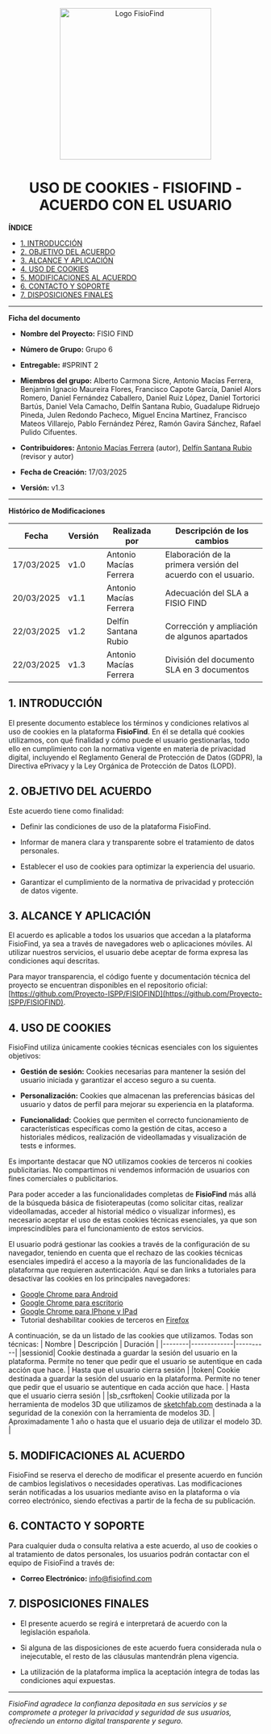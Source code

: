 <!-- ---
title: "Uso de Cookies - FisioFind - Acuerdo con el Usuario"
subtitle: "FISIO FIND - Grupo 6 - #SPRINT 2"
author: [Alberto Carmona Sicre, Antonio Macías Ferrera, Benjamín Ignacio Maureira Flores, Francisco Capote García, Daniel Alors Romero, Daniel Fernández Caballero, Daniel Ruiz López, Daniel Tortorici Bartús, Daniel Vela Camacho, Delfín Santana Rubio, Guadalupe Ridruejo Pineda, Julen Redondo Pacheco, Miguel Encina Martínez, Francisco Mateos Villarejo, Pablo Fernández Pérez, Ramón Gavira Sánchez, Rafael Pulido Cifuentes]
date: "17/03/2025"
subject: "ISPP"
lang: "es"
toc: true
titlepage: true
titlepage-text-color: "1C1C1C"
titlepage-rule-color: "1C1C1C"
titlepage-rule-height: 0
colorlinks: true
linkcolor: blue
titlepage-background: "../.backgrounds/background1V.pdf"
header-left: "ACUERDO CON EL USUARIO"
header-right: "17/03/2025"
footer-left: "FISIO FIND"
documentclass: scrartcl
classoption: "table"
--- -->


<p align="center">
  <img src="https://raw.githubusercontent.com/Proyecto-ISPP/FISIOFIND/main/docs/.img/Logo_FisioFind_Verde_sin_fondo.webp" alt="Logo FisioFind" width="300" />
</p>


<h1 align="center" style={{ fontSize: "30px", fontWeight: "bold" }}>
  USO DE COOKIES - FISIOFIND - ACUERDO CON EL USUARIO
</h1>



**ÍNDICE**

- [1. INTRODUCCIÓN](#1-introducción)
- [2. OBJETIVO DEL ACUERDO](#2-objetivo-del-acuerdo)
- [3. ALCANCE Y APLICACIÓN](#3-alcance-y-aplicación)
- [4. USO DE COOKIES](#4-uso-de-cookies)
- [5. MODIFICACIONES AL ACUERDO](#5-modificaciones-al-acuerdo)
- [6. CONTACTO Y SOPORTE](#6-contacto-y-soporte)
- [7. DISPOSICIONES FINALES](#7-disposiciones-finales)


<!-- COMMENT THIS WHEN EXPORTING TO PDF -->

---

**Ficha del documento**

- **Nombre del Proyecto:** FISIO FIND

- **Número de Grupo:** Grupo 6

- **Entregable:** #SPRINT 2

- **Miembros del grupo:** Alberto Carmona Sicre, Antonio Macías Ferrera, Benjamín Ignacio Maureira Flores, Francisco Capote García, Daniel Alors Romero, Daniel Fernández Caballero, Daniel Ruiz López, Daniel Tortorici Bartús, Daniel Vela Camacho, Delfín Santana Rubio, Guadalupe Ridruejo Pineda, Julen Redondo Pacheco, Miguel Encina Martínez, Francisco Mateos Villarejo, Pablo Fernández Pérez, Ramón Gavira Sánchez, Rafael Pulido Cifuentes.

- **Contribuidores:** [Antonio Macías Ferrera](https://github.com/antoniommff) (autor), [Delfín Santana Rubio](https://github.com/DelfinSR) (revisor y autor)

- **Fecha de Creación:** 17/03/2025

- **Versión:** v1.3



---

**Histórico de Modificaciones**

| Fecha      | Versión | Realizada por          | Descripción de los cambios                                    |
| ---------- | ------- | ---------------------- | ------------------------------------------------------------- |
| 17/03/2025 | v1.0    | Antonio Macías Ferrera | Elaboración de la primera versión del acuerdo con el usuario. |
| 20/03/2025 | v1.1    | Antonio Macías Ferrera | Adecuación del SLA a FISIO FIND                               |
| 22/03/2025 | v1.2    | Delfín Santana Rubio   | Corrección y ampliación de algunos apartados                  |
| 22/03/2025 | v1.3    | Antonio Macías Ferrera | División del documento SLA en 3 documentos                    |



<!-- \newpage -->



## 1. INTRODUCCIÓN

El presente documento establece los términos y condiciones relativos al uso de cookies en la plataforma **FisioFind**. En él se detalla qué cookies utilizamos, con qué finalidad y cómo puede el usuario gestionarlas, todo ello en cumplimiento con la normativa vigente en materia de privacidad digital, incluyendo el Reglamento General de Protección de Datos (GDPR), la Directiva ePrivacy y la Ley Orgánica de Protección de Datos (LOPD).

## 2. OBJETIVO DEL ACUERDO

Este acuerdo tiene como finalidad:

- Definir las condiciones de uso de la plataforma FisioFind.

- Informar de manera clara y transparente sobre el tratamiento de datos personales.

- Establecer el uso de cookies para optimizar la experiencia del usuario.

- Garantizar el cumplimiento de la normativa de privacidad y protección de datos vigente.

## 3. ALCANCE Y APLICACIÓN

El acuerdo es aplicable a todos los usuarios que accedan a la plataforma FisioFind, ya sea a través de navegadores web o aplicaciones móviles. Al utilizar nuestros servicios, el usuario debe aceptar de forma expresa las condiciones aquí descritas.

Para mayor transparencia, el código fuente y documentación técnica del proyecto se encuentran disponibles en el repositorio oficial: [https://github.com/Proyecto-ISPP/FISIOFIND](https://github.com/Proyecto-ISPP/FISIOFIND).



<!-- \newpage -->



## 4. USO DE COOKIES


FisioFind utiliza únicamente cookies técnicas esenciales con los siguientes objetivos:

- **Gestión de sesión:** Cookies necesarias para mantener la sesión del usuario iniciada y garantizar el acceso seguro a su cuenta.

- **Personalización:** Cookies que almacenan las preferencias básicas del usuario y datos de perfil para mejorar su experiencia en la plataforma.

- **Funcionalidad:** Cookies que permiten el correcto funcionamiento de características específicas como la gestión de citas, acceso a historiales médicos, realización de videollamadas y visualización de tests e informes.

Es importante destacar que NO utilizamos cookies de terceros ni cookies publicitarias. No compartimos ni vendemos información de usuarios con fines comerciales o publicitarios.

Para poder acceder a las funcionalidades completas de **FisioFind** más allá de la búsqueda básica de fisioterapeutas (como solicitar citas, realizar videollamadas, acceder al historial médico o visualizar informes), es necesario aceptar el uso de estas cookies técnicas esenciales, ya que son imprescindibles para el funcionamiento de estos servicios.

El usuario podrá gestionar las cookies a través de la configuración de su navegador, teniendo en cuenta que el rechazo de las cookies técnicas esenciales impedirá el acceso a la mayoría de las funcionalidades de la plataforma que requieren autenticación. Aquí se dan links a tutoriales para desactivar las cookies en los principales navegadores:
- [Google Chrome para Android](https://support.google.com/accounts/answer/61416?hl=es-419&co=GENIE.Platform%3DAndroid&oco=0)
- [Google Chrome para escritorio](https://support.google.com/accounts/answer/61416?hl=es-419&co=GENIE.Platform%3DDesktop&oco=0)
- [Google Chrome para IPhone y IPad](https://support.google.com/accounts/answer/61416?hl=es-419&co=GENIE.Platform%3DiOS&oco=0)
- Tutorial deshabilitar cookies de terceros en [Firefox](https://support.mozilla.org/es/kb/Deshabilitar%20cookies%20de%20terceros)

A continuación, se da un listado de las cookies que utilizamos. Todas son técnicas:
| Nombre | Descripción | Duración |
|--------|-------------|----------|
|sessionid| Cookie destinada a guardar la sesión del usuario en la plataforma. Permite no tener que pedir que el usuario se autentique en cada acción que hace. | Hasta que el usuario cierra sesión |
|token| Cookie destinada a guardar la sesión del usuario en la plataforma. Permite no tener que pedir que el usuario se autentique en cada acción que hace. | Hasta que el usuario cierra sesión |
|sb_csrftoken| Cookie utilizada por la herramienta de modelos 3D que utilizamos de [sketchfab.com](sketchfab.com) destinada a la seguridad de la conexión con la herramienta de modelos 3D. | Aproximadamente 1 año o hasta que el usuario deja de utilizar el modelo 3D. |







## 5. MODIFICACIONES AL ACUERDO

FisioFind se reserva el derecho de modificar el presente acuerdo en función de cambios legislativos o necesidades operativas. Las modificaciones serán notificadas a los usuarios mediante aviso en la plataforma o vía correo electrónico, siendo efectivas a partir de la fecha de su publicación.

## 6. CONTACTO Y SOPORTE

Para cualquier duda o consulta relativa a este acuerdo, al uso de cookies o al tratamiento de datos personales, los usuarios podrán contactar con el equipo de FisioFind a través de:

- **Correo Electrónico:** info@fisiofind.com

## 7. DISPOSICIONES FINALES

- El presente acuerdo se regirá e interpretará de acuerdo con la legislación española.

- Si alguna de las disposiciones de este acuerdo fuera considerada nula o inejecutable, el resto de las cláusulas mantendrán plena vigencia.

- La utilización de la plataforma implica la aceptación íntegra de todas las condiciones aquí expuestas.

---

_FisioFind agradece la confianza depositada en sus servicios y se compromete a proteger la privacidad y seguridad de sus usuarios, ofreciendo un entorno digital transparente y seguro._

